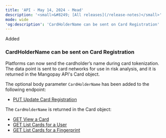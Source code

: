 ```yaml
---
title: 'API - May 14, 2024 - Mead'  
description: '<small>&#8249; [All releases](/release-notes)</small>'  
mode: wide  
'og:description': 'CardHolderName can be sent on Card Registration'  
---
```

<div class="release-notes-page">

<div class="pill pill-green rn-pill">Added</div> 
  
### CardHolderName can be sent on Card Registration  

Platforms can now send the cardholder’s name during card tokenization. The data point is sent to card networks for use in risk analysis, and it is returned in the Mangopay API's Card object.  

The optional body parameter `CardHolderName` has been added to the following endpoint:  
- [PUT Update Card Registration](/api-reference/card-registrations/update-card-registration)  

The `CardHolderName` is returned in the Card object:  
- [GET View a Card](/api-reference/cards/view-card)  
- [GET List Cards for a User](/api-reference/cards/list-cards-user)  
- [GET List Cards for a Fingerprint](/api-reference/cards/list-cards-fingerprint)  

</div>